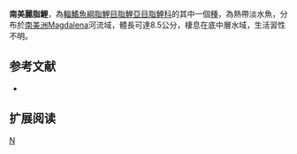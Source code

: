 {{Speciesbox 
| taxon = Astyanax filiferus
| status = NE
| status_system = IUCN3.1
| authority =  [[Eigenmann|Eigenmann]], 1913
| synonyms = *''Zygogaster filiferus''<br /><small>Eigenmann, 1913</small>
}}
'''南美麗脂鯉'''，為[[輻鰭魚綱|輻鰭魚綱]][[脂鯉目|脂鯉目]][[脂鯉亞目|脂鯉亞目]][[脂鯉科|脂鯉科]]的其中一個[[種|種]]，為熱帶淡水魚，分布於[[南美洲|南美洲]]Magdalena河流域，體長可達8.5公分，棲息在底中層水域，生活習性不明。

==参考文献==
{{refbegin}}
*{{FishBase_species|genus=Astyanax|species=filiferus|year=2013|month=11}}
{{refend}}

== 扩展阅读 ==
{{refbegin}}
{{wikispecies-inline|Astyanax filiferus|南美麗脂鯉}}
{{refend}}
{{Taxonbar|from=Q5826524}}

[[Category:麗脂鯉屬|N]]


{{魚類小作品}}